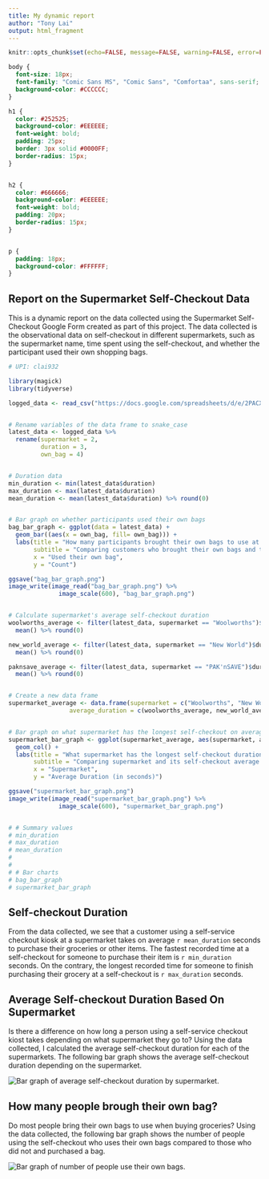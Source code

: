 ```yaml
---
title: My dynamic report
author: "Tony Lai"
output: html_fragment
---
```


```r
knitr::opts_chunk$set(echo=FALSE, message=FALSE, warning=FALSE, error=FALSE)

```

```css
body {
  font-size: 18px;
  font-family: "Comic Sans MS", "Comic Sans", "Comfortaa", sans-serif;
  background-color: #CCCCCC;
}

h1 {
  color: #252525;
  background-color: #EEEEEE;
  font-weight: bold;
  padding: 25px;
  border: 3px solid #0000FF;
  border-radius: 15px;
}


h2 {
  color: #666666;
  background-color: #EEEEEE;
  font-weight: bold;
  padding: 20px;
  border-radius: 15px;
}


p {
  padding: 18px;
  background-color: #FFFFFF;
}

```

## Report on the Supermarket Self-Checkout Data

This is a dynamic report on the data collected using the Supermarket Self-Checkout 
Google Form created as part of this project. The data collected is the 
observational data on self-checkout in different supermarkets, such as the 
supermarket name, time spent using the self-checkout, and whether the 
participant used their own shopping bags.

```r

# UPI: clai932

library(magick)
library(tidyverse)

logged_data <- read_csv("https://docs.google.com/spreadsheets/d/e/2PACX-1vT8vi_kUbwrGA8GwRUrHYpYhr1NbdQbrVfyPAHGwVx3t3Iuf_WYxmvDI1eoH4fd8hWv71HwneG1E8y4/pub?gid=677484715&single=true&output=csv")


# Rename variables of the data frame to snake_case
latest_data <- logged_data %>%
  rename(supermarket = 2,
         duration = 3,
         own_bag = 4)


# Duration data
min_duration <- min(latest_data$duration)
max_duration <- max(latest_data$duration)
mean_duration <- mean(latest_data$duration) %>% round(0)


# Bar graph on whether participants used their own bags
bag_bar_graph <- ggplot(data = latest_data) +
  geom_bar((aes(x = own_bag, fill= own_bag))) +
  labs(title = "How many participants brought their own bags to use at the self-checkout?",
       subtitle = "Comparing customers who brought their own bags and those who didn't.",
       x = "Used their own bag",
       y = "Count")

ggsave("bag_bar_graph.png")
image_write(image_read("bag_bar_graph.png") %>% 
              image_scale(600), "bag_bar_graph.png")


# Calculate supermarket's average self-checkout duration
woolworths_average <- filter(latest_data, supermarket == "Woolworths")$duration %>% 
  mean() %>% round(0)

new_world_average <- filter(latest_data, supermarket == "New World")$duration %>% 
  mean() %>% round(0)

paknsave_average <- filter(latest_data, supermarket == "PAK'nSAVE")$duration  %>% 
  mean() %>% round(0)


# Create a new data frame
supermarket_average <- data.frame(supermarket = c("Woolworths", "New World", "PAK'nSAVE"), 
                 average_duration = c(woolworths_average, new_world_average, paknsave_average))


# Bar graph on what supermarket has the longest self-checkout on average
supermarket_bar_graph <- ggplot(supermarket_average, aes(supermarket, average_duration, fill = supermarket)) +
  geom_col() +
  labs(title = "What supermarket has the longest self-checkout duration on average?",
       subtitle = "Comparing supermarket and its self-checkout average duration.",
       x = "Supermarket",
       y = "Average Duration (in seconds)")

ggsave("supermarket_bar_graph.png")
image_write(image_read("supermarket_bar_graph.png") %>% 
              image_scale(600), "supermarket_bar_graph.png")


# # Summary values
# min_duration
# max_duration
# mean_duration
# 
# 
# # Bar charts
# bag_bar_graph
# supermarket_bar_graph


```


## Self-checkout Duration

From the data collected, we see that a customer using a self-service checkout 
kiosk at a supermarket takes on average `r mean_duration` seconds to purchase 
their groceries or other items. The fastest recorded time at a self-checkout 
for someone to purchase their item is `r min_duration` seconds. On the contrary, 
the longest recorded time for someone to finish purchasing their grocery at a 
self-checkout is `r max_duration` seconds.


## Average Self-checkout Duration Based On Supermarket

Is there a difference on how long a person using a self-service checkout kiost 
takes depending on what supermarket they go to? Using the data collected, I 
calculated the average self-checkout duration for each of the supermarkets. The 
following bar graph shows the average self-checkout duration depending on the 
supermarket.

![](supermarket_bar_graph.png "Bar graph of average self-checkout duration by supermarket.")


## How many people brough their own bag?

Do most people bring their own bags to use when buying groceries? Using the data 
collected, the following bar graph shows the number of people using the self-checkout 
who uses their own bags compared to those who did not and purchased a bag.

![](bag_bar_graph.png "Bar graph of number of people use their own bags.")


